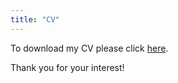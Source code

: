 ```yaml
---
title: "CV"
---
```


To download my CV please click <a href="Buket_Ozturk_CV_ENG.pdf#" class="download" title="Download CV as PDF">here</a>.	

Thank you for your interest!

